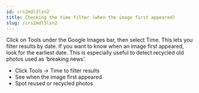 ```yaml
---
id: crs2mdl3lsn2
title: Checking the time filter (when the image first appeared)
slug: /crs2mdl3lsn2
---
```


Click on Tools under the Google Images bar, then select Time. This lets you filter results by date. If you want to know when an image first appeared, look for the earliest date. This is especially useful to detect recycled old photos used as ‘breaking news’.
- Click Tools → Time to filter results
- See when the image first appeared
- Spot reused or recycled photos

